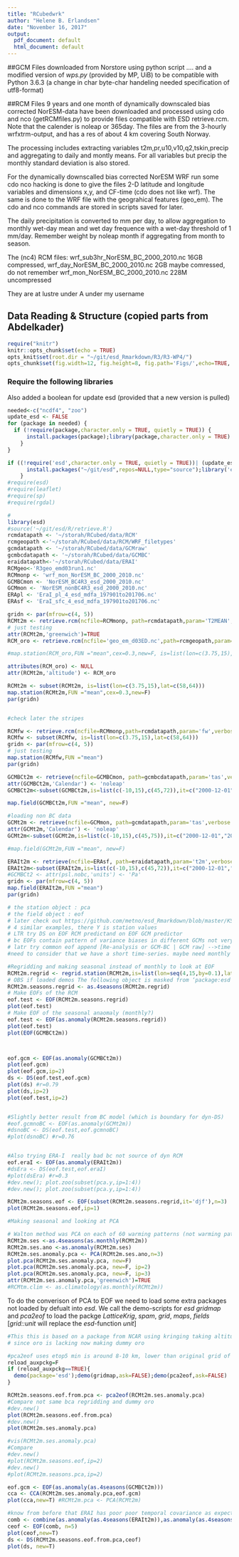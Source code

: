 ```yaml
---
title: "RCubedwrk"
author: "Helene B. Erlandsen"
date: "November 16, 2017"
output:
  pdf_document: default
  html_document: default
---
```


##GCM Files
downloaded from Norstore using python script .... and a modified version of *wps.py* (provided by MP, UiB) to be compatible with Python 3.6.3 (a change in char byte-char handeling needed specification of utf8-format)

##RCM Files
9 years and one month of dynamically downscaled bias corrected NorESM-data have been downloaded and processed using cdo and nco (getRCMfiles.py) to provide files compatible with ESD retrieve.rcm. Note that the calender is noleap or 365day. The files are from the 3-hourly wrfxtrm-output, and has a res of about 4 km covering South Norway. 

The processing includes extracting variables t2m,pr,u10,v10,q2,tskin,precip and aggregating to daily and montly means. For all variables but precip the monthly standard deviation is also stored. 

For the dynamically downscalled bias corrected NorESM WRF run some cdo nco hacking is done to give the files 2-D latitude and longitude variables and dimensions x,y, and CF-time (cdo does not like wrf). The same is done to the WRF file with the geograhical features (geo_em). The cdo and nco commands are stored in scripts saved for later.

The daily precipitation is converted to mm per day, to allow aggregation to monthly wet-day mean and wet day frequence with a wet-day threshold of 1 mm/day. Remember weight by noleap month if aggregating from month to season.    

The (nc4) RCM files:
wrf_sub3hr_NorESM_BC_2000_2010.nc 16GB compressed,
wrf_day_NorESM_BC_2000_2010.nc 2GB maybe comressed, do not remember
wrf_mon_NorESM_BC_2000_2010.nc 228M uncompressed

They are at lustre under A under my username

## Data Reading & Structure (copied parts from Abdelkader)
 
```r
require("knitr")
knitr::opts_chunk$set(echo = TRUE)
opts_knit$set(root.dir = "~/git/esd_Rmarkdown/R3/R3-WP4/")
opts_chunk$set(fig.width=12, fig.height=8, fig.path='Figs/',echo=TRUE, warning=FALSE, message=FALSE) 
```

### Require the following libraries
Also added a boolean for update esd (provided that a new version is pulled)
```r
needed<-c("ncdf4", "zoo")
update_esd <- FALSE
for (package in needed) { 
  if (!require(package,character.only = TRUE, quietly = TRUE)) { 
      install.packages(package);library(package,character.only = TRUE)
    }
}

if ((!require('esd',character.only = TRUE, quietly = TRUE))| (update_esd) ){ 
      install.packages("~/git/esd",repos=NULL,type="source");library('esd',character.only = TRUE)
    }
#require(esd)  
#require(leaflet)
#require(sp)
#require(rgdal)
```

```r
#
library(esd)
#source('~/git/esd/R/retrieve.R')
rcmdatapath <- '~/storah/RCubed/data/RCM'
rcmgeopath <-'~/storah/RCubed/data/RCM/WRF_filetypes'
gcmdatapath <- '~/storah/RCubed/data/GCMraw'
gcmbcdatapath <- '~/storah/RCubed/data/GCMBC'
eraidatapath<-'~/storah/RCubed/data/ERAI'
RCMgeo<-'R3geo_emd03run1.nc'
RCMmonp <- 'wrf_mon_NorESM_BC_2000_2010.nc' 
GCMBCmon <- 'NorESM_BC4R3_esd_2000_2010.nc'
GCMmon <- 'NorESM_nonBC4R3_esd_2000_2010.nc'
ERApl <- 'EraI_pl_4_esd_mdfa_197901to201706.nc' 
ERAsf <- 'EraI_sfc_4_esd_mdfa_197901to201706.nc'


```


```r
gridn <- par(mfrow=c(4, 5))
RCMt2m <- retrieve.rcm(ncfile=RCMmonp, path=rcmdatapath,param='T2MEAN',verbose = FALSE)
# just testing
attr(RCMt2m,'greenwich')=TRUE
RCM_oro <- retrieve.rcm(ncfile='geo_em_d03ED.nc',path=rcmgeopath,param='HGT_M',verbose = TRUE)

#map.station(RCM_oro,FUN ="mean",cex=0.3,new=F, is=list(lon=c(3.75,15),lat=c(58,64)))

attributes(RCM_oro) <- NULL
attr(RCMt2m,'altitude') <- RCM_oro

RCMt2m <- subset(RCMt2m, is=list(lon=c(3.75,15),lat=c(58,64)))
map.station(RCMt2m,FUN ="mean",cex=0.3,new=F)
par(gridn)


#check later the stripes

```

```r
RCMfw <- retrieve.rcm(ncfile=RCMmonp,path=rcmdatapath,param='fw',verbose = FALSE)
RCMfw <- subset(RCMfw, is=list(lon=c(3.75,15),lat=c(58,64)))
gridn <- par(mfrow=c(4, 5))
# just testing
map.station(RCMfw,FUN ="mean")
par(gridn)
```


```r

GCMBCt2m <- retrieve(ncfile=GCMBCmon, path=gcmbcdatapath,param='tas',verbose = FALSE)
attr(GCMBCt2m,'Calendar') <- 'noleap'
GCMBCt2m<-subset(GCMBCt2m,is=list(c(-10,15),c(45,72)),it=c("2000-12-01","2010-12-01"))

map.field(GCMBCt2m,FUN ="mean", new=F)

```

```r
#loading non BC data
GCMt2m <- retrieve(ncfile=GCMmon, path=gcmdatapath,param='tas',verbose = FALSE)
attr(GCMt2m,'Calendar') <- 'noleap'
GCMt2m<-subset(GCMt2m,is=list(c(-10,15),c(45,75)),it=c("2000-12-01","2010-12-01"))

#map.field(GCMt2m,FUN ="mean", new=F)

```


```r

ERAIt2m <- retrieve(ncfile=ERAsf, path=eraidatapath,param='t2m',verbose =FALSE)
ERAIt2m<-subset(ERAIt2m,is=list(c(-10,15),c(45,72)),it=c("2000-12-01","2010-12-01"))
#GCMBCt2 <- attr(psl.nobc,'units') <- 'Pa'
gridn <- par(mfrow=c(4, 5))
map.field(ERAIt2m,FUN ="mean")
par(gridn)
```


```r
# the station object : pca
# the field object : eof
# later check out https://github.com/metno/esd_Rmarkdown/blob/master/KSS/dse4KSS.R
# 4 similar examples, there Y is station values
# LTR try DS on EOF RCM predictand on EOF GCM predictor
# bc EOFs contain pattern of variance biases in different GCMs not very important, and can try same model for all benestad or try leave on out as in Walton
# latr try common eof append [Re-analysis or GCM-BC | GCM raw] -->time  to find common eofs
#need to consider that we have a short time-series. maybe need monthly data 12*9, monthly anomalies, or seasonal 4*9

#Regridding and making seasonal instead of monthly to look at EOF
RCMt2m.regrid <- regrid.station(RCMt2m,is=list(lon=seq(4,15,by=0.1),lat=seq(58,64,by=0.25)),verbose=T)
# OBS if loaded demos The following object is masked from ‘package:esd’: unit, that is why unit in regrid.station does not work
RCMt2m.seasons.regrid <- as.4seasons(RCMt2m.regrid)
# Make EOFs of the RCM 
eof.test <- EOF(RCMt2m.seasons.regrid)
plot(eof.test)
# Make EOF of the seasonal anaomaly (monthly?)
eof.test <- EOF(as.anomaly(RCMt2m.seasons.regrid))
plot(eof.test)
plot(EOF(GCMBCt2m))



eof.gcm <- EOF(as.anomaly(GCMBCt2m))
plot(eof.gcm)
plot(eof.gcm,ip=2)
ds <- DS(eof.test,eof.gcm)
plot(ds) #r=0.79
plot(ds,ip=2)
plot(eof.test,ip=2)


#Slightly better result from BC model (which is boundary for dyn-DS)
#eof.gcmnoBC <- EOF(as.anomaly(GCMt2m))
#dsnoBC <- DS(eof.test,eof.gcmnoBC)
#plot(dsnoBC) #r=0.76


#Also trying ERA-I  really bad bc not source of dyn RCM
eof.eraI <- EOF(as.anomaly(ERAIt2m))
#dsEra <- DS(eof.test,eof.eraI)
#plot(dsEra) #r=0.3
#dev.new(); plot.zoo(subset(pca.y,ip=1:4))
#dev.new(); plot.zoo(subset(pca.y,ip=1:4))

RCMt2m.seasons.eof <- EOF(subset(RCMt2m.seasons.regrid,it='djf'),n=3)
plot(RCMt2m.seasons.eof,ip=1)


```


```r
#Making seasonal and looking at PCA

# Walton method was PCA on each of 60 warming patterns (not warming pattern here) with regional means removed
RCMt2m.ses <-as.4seasons(as.monthly(RCMt2m))
RCMt2m.ses.ano <-as.anomaly(RCMt2m.ses)
RCMt2m.ses.anomaly.pca <- PCA(RCMt2m.ses.ano,n=3)
plot.pca(RCMt2m.ses.anomaly.pca, new=F)
plot.pca(RCMt2m.ses.anomaly.pca, new=F, ip=2)
plot.pca(RCMt2m.ses.anomaly.pca, new=F, ip=3)
attr(RCMt2m.ses.anomaly.pca,'greenwich')=TRUE
#RCMtm.clim <- as.climatology(as.monthly(RCMt2m))
```

To do the converison of PCA to EOF we need to load some extra packages not loaded by defualt into *esd*. We call the demo-scripts for *esd* *gridmap* and *pca2eof* to load the packge *LatticeKrig*, *spam*, *grid*, *maps*, *fields* [*grid::unit* will replace the *esd*-function *unit*]

```r

#This this is based on a package from NCAR using kringing taking altitude into account, so need wrf-oro
# since oro is lacking now making dummy oro

#pca2eof uses etop5 min is around 8-10 km, lower than original grid of 4 km about does it matter?
reload_auxpckg=F
if (reload_auxpckg==TRUE){
  demo(package='esd');demo(gridmap,ask=FALSE);demo(pca2eof,ask=FALSE)
}

```


```r
RCMt2m.seasons.eof.from.pca <- pca2eof(RCMt2m.ses.anomaly.pca) 
#Compare not same bca regridding and dummy oro
#dev.new()
plot(RCMt2m.seasons.eof.from.pca)
#dev.new()
plot(RCMt2m.ses.anomaly.pca)

#vis(RCMt2m.ses.anomaly.pca)
#Compare
#dev.new()
#plot(RCMt2m.seasons.eof,ip=2)
#dev.new()
#plot(RCMt2m.seasons.pca,ip=2)

eof.gcm <- EOF(as.anomaly(as.4seasons(GCMBCt2m)))
cca <- CCA(RCMt2m.ses.anomaly.pca,eof.gcm)
plot(cca,new=T) #RCMt2m.pca <- PCA(RCMt2m)


```



```r
#know from before that ERAI has poor poor temporal covariance as expected with DS norESM
comb <- combine(as.anomaly(as.4seasons(ERAIt2m)),as.anomaly(as.4seasons(GCMBCt2m)))
ceof <- EOF(comb, n=5)
plot(ceof,new=T)
ds <- DS(RCMt2m.seasons.eof.from.pca,ceof)
plot(ds, new=T)

```

